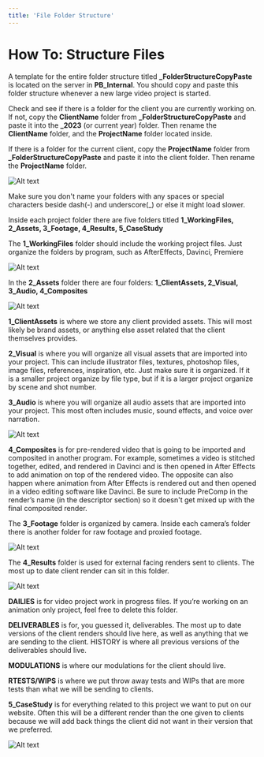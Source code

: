 ```yaml
---
title: 'File Folder Structure'
---
```


# How To: Structure Files

A template for the entire folder structure titled **_FolderStructureCopyPaste** is located on the server in **PB_Internal**. You should copy and paste this folder structure whenever a new large video project is started.

Check and see if there is a folder for the client you are currently working on. If not, copy the **ClientName** folder from **_FolderStructureCopyPaste** and paste it into the **_2023** (or current year) folder. Then rename the **ClientName** folder, and the **ProjectName** folder located inside.

If there is a folder for the current client, copy the **ProjectName** folder from **_FolderStructureCopyPaste** and paste it into the client folder. Then rename the **ProjectName** folder.

![Alt text](/img/file-structure01.png 'title')

Make sure you don't name your folders with any spaces or special characters beside dash(-) and underscore(_) or else it might load slower.

Inside each project folder there are five folders titled **1_WorkingFiles, 2_Assets, 3_Footage, 4_Results, 5_CaseStudy**

The **1_WorkingFiles** folder should include the working project files. Just organize the folders by program, such as AfterEffects, Davinci, Premiere

![Alt text](/img/file-structure-workingfiles.png 'title')

In the **2_Assets** folder there are four folders: **1_ClientAssets, 2_Visual, 3_Audio, 4_Composites**

![Alt text](/img/file-structure-assets.png 'title')

**1_ClientAssets** is where we store any client provided assets. This will most likely be brand assets, or anything else asset related that the client themselves provides.

**2_Visual** is where you will organize all visual assets that are imported into your project. This can include illustrator files, textures, photoshop files, image files, references, inspiration, etc. Just make sure it is organized. If it is a smaller project organize by file type, but if it is a larger project organize by scene and shot number. 

**3_Audio** is where you will organize all audio assets that are imported into your project. This most often includes music, sound effects, and voice over narration. 

![Alt text](/img/file-structure-audio.png 'title')

**4_Composites** is for pre-rendered video that is going to be imported and composited in another program. For example, sometimes a video is stitched together, edited, and rendered in Davinci and is then opened in After Effects to add animation on top of the rendered video. The opposite can also happen where animation from After Effects is rendered out and then opened in a video editing software like Davinci. Be sure to include PreComp in the render’s name (in the descriptor section) so it doesn't get mixed up with the final composited render. 

The **3_Footage** folder is organized by camera. Inside each camera’s folder there is another folder for raw footage and proxied footage.

![Alt text](/img/file-structure-footage.png 'title')

The **4_Results** folder is used for external facing renders sent to clients. The most up to date client render can sit in this folder.

![Alt text](/img/file-structure-results.png 'title')

**DAILIES** is for video project work in progress files. If you’re working on an animation only project, feel free to delete this folder.

**DELIVERABLES** is for, you guessed it, deliverables. The most up to date versions of the client renders should live here, as well as anything that we are sending to the client. HISTORY is where all previous versions of the deliverables should live.

**MODULATIONS** is where our modulations for the client should live.

**RTESTS/WIPS** is where we put throw away tests and WIPs that are more tests than what we will be sending to clients.

**5_CaseStudy** is for everything related to this project we want to put on our website. Often this will be a different render than the one given to clients because we will add back things the client did not want in their version that we preferred.

![Alt text](/img/file-structure-casestudy.png 'title')